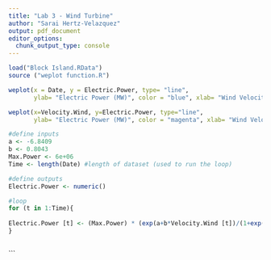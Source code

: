 ```yaml
---
title: "Lab 3 - Wind Turbine"
author: "Sarai Hertz-Velazquez"
output: pdf_document
editor_options: 
  chunk_output_type: console
---
```



  
```r
load("Block Island.RData")
source ("weplot function.R")

weplot(x = Date, y = Electric.Power, type= "line",
       ylab= "Electric Power (MW)", color = "blue", xlab= "Wind Velocity (m/s)")

weplot(x=Velocity.Wind, y=Electric.Power, type="line",
       ylab= "Electric Power (MW)", color = "magenta", xlab= "Wind Velocity (m/s)")

#define inputs
a <- -6.8409
b <- 0.8043
Max.Power <- 6e+06
Time <- length(Date) #length of dataset (used to run the loop)

#define outputs
Electric.Power <- numeric() 

#loop
for (t in 1:Time){
  
Electric.Power [t] <- (Max.Power) * (exp(a+b*Velocity.Wind [t])/(1+exp(a+b*Velocity.Wind[t]))) 
}



```






```